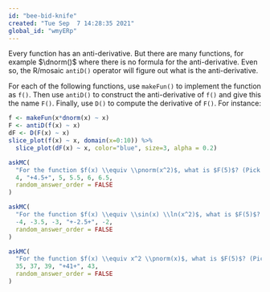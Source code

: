 ```yaml
---
id: "bee-bid-knife"
created: "Tue Sep  7 14:28:35 2021"
global_id: "wmyERp"
---
```


Every function has an anti-derivative. But there are many functions, for example $\dnorm()$ where there is no formula for the anti-derivative. Even so, the R/mosaic `antiD()` operator will figure out what is the anti-derivative. 

For each of the following functions, use `makeFun()` to implement the function as `f()`. Then use `antiD()` to construct the anti-derivative of `f()` and give this the name `F()`. Finally, use `D()` to compute the derivative of `F()`. For instance:

```r
f <- makeFun(x*dnorm(x) ~ x)
F <- antiD(f(x) ~ x)
dF <- D(F(x) ~ x)
slice_plot(f(x) ~ x, domain(x=0:10)) %>%
  slice_plot(dF(x) ~ x, color="blue", size=3, alpha = 0.2)
```


```r
askMC(
  "For the function $f(x) \\equiv \\pnorm(x^2)$, what is $F(5)$? (Pick the closest answer.)",
  4, "+4.5+", 5, 5.5, 6, 6.5, 
  random_answer_order = FALSE
)
```

```r
askMC(
  "For the function $f(x) \\equiv \\sin(x) \\ln(x^2)$, what is $F(5)$? (Pick the closest answer.)",
  -4, -3.5, -3, "+-2.5+", -2,
  random_answer_order = FALSE
)
```

```r
askMC(
  "For the function $f(x) \\equiv x^2 \\pnorm(x)$, what is $F(5)$? (Pick the closest answer.)",
  35, 37, 39, "+41+", 43,
  random_answer_order = FALSE
)
```


